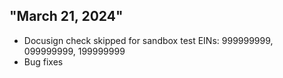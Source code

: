 ## "March 21, 2024"

- Docusign check skipped for sandbox test EINs: 999999999, 099999999, 199999999
- Bug fixes